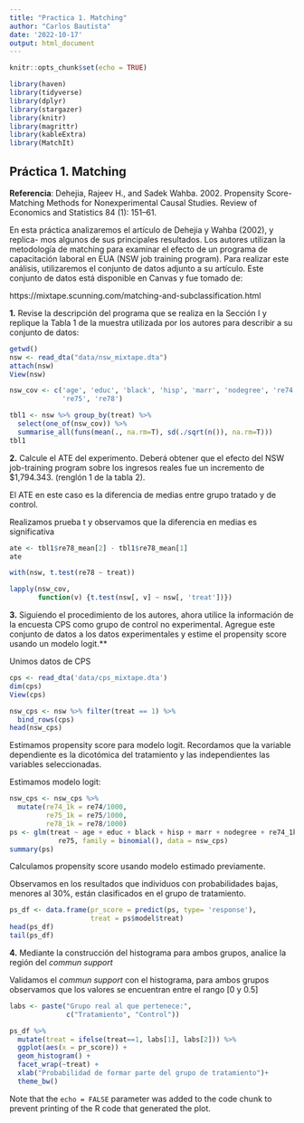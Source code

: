 ```yaml
---
title: "Practica 1. Matching"
author: "Carlos Bautista"
date: '2022-10-17'
output: html_document
---
```


```r
knitr::opts_chunk$set(echo = TRUE)

library(haven)
library(tidyverse)
library(dplyr)
library(stargazer)
library(knitr)
library(magrittr)
library(kableExtra)
library(MatchIt)
```

## Práctica 1. Matching

**Referencia**: Dehejia, Rajeev H., and Sadek Wahba. 2002. Propensity Score-
Matching Methods for Nonexperimental Causal Studies. Review of Economics
and Statistics 84 (1): 151–61.

En esta práctica analizaremos el artículo de Dehejia y Wahba (2002), y replica-
mos algunos de sus principales resultados. Los autores utilizan la metodología
de matching para examinar el efecto de un programa de capacitación laboral
en EUA (NSW job training program). Para realizar este análisis, utilizaremos el
conjunto de datos adjunto a su artículo. Este conjunto de datos está disponible
en Canvas y fue tomado de:

https://mixtape.scunning.com/matching-and-subclassification.html

**1.** Revise la descripción del programa que se realiza en la Sección I y replique
la Tabla 1 de la muestra utilizada por los autores para describir a su
conjunto de datos:

```r
getwd()
nsw <- read_dta("data/nsw_mixtape.dta")
attach(nsw)
View(nsw)

nsw_cov <- c('age', 'educ', 'black', 'hisp', 'marr', 'nodegree', 're74', 
             're75', 're78')

tbl1 <- nsw %>% group_by(treat) %>% 
  select(one_of(nsw_cov)) %>% 
  summarise_all(funs(mean(., na.rm=T), sd(./sqrt(n()), na.rm=T)))
tbl1
```

**2.** Calcule el ATE del experimento. Deberá obtener que el efecto del NSW
job-training program sobre los ingresos reales fue un incremento de $1,794.343.
(renglón 1 de la tabla 2).

El ATE en este caso es la diferencia de medias entre grupo tratado y de control.

Realizamos prueba t y observamos que la diferencia en medias es significativa

```r
ate <- tbl1$re78_mean[2] - tbl1$re78_mean[1]
ate

with(nsw, t.test(re78 ~ treat))
```
```r
lapply(nsw_cov,
       function(v) {t.test(nsw[, v] ~ nsw[, 'treat'])})
```


**3.** Siguiendo el procedimiento de los autores, ahora utilice la información de
la encuesta CPS como grupo de control no experimental. Agregue este
conjunto de datos a los datos experimentales y estime el propensity score
usando un modelo logit.**

Unimos datos de CPS

```r
cps <- read_dta('data/cps_mixtape.dta')
dim(cps)
View(cps)

nsw_cps <- nsw %>% filter(treat == 1) %>% 
  bind_rows(cps)
head(nsw_cps)
```
Estimamos propensity score para modelo logit. Recordamos que la variable 
dependiente es la dicotómica del tratamiento y las independientes las variables
seleccionadas.

Estimamos modelo logit:

```r
nsw_cps <- nsw_cps %>% 
  mutate(re74_1k = re74/1000,
         re75_1k = re75/1000,
         re78_1k = re78/1000)
ps <- glm(treat ~ age + educ + black + hisp + marr + nodegree + re74_1k+
            re75, family = binomial(), data = nsw_cps)
summary(ps)
```

Calculamos propensity score usando modelo estimado previamente.

Observamos en los resultados que individuos con probabilidades bajas,
menores al 30%, están clasificados en el grupo de tratamiento.

```r
ps_df <- data.frame(pr_score = predict(ps, type= 'response'),
                    treat = ps$model$treat)
head(ps_df)
tail(ps_df)
```

**4.** Mediante la construcción del histograma para ambos grupos, analice la
región del *commun support*

Validamos el *commun support* con el histograma, para ambos grupos observamos
que los valores se encuentran entre el rango [0 y 0.5]

```r
labs <- paste("Grupo real al que pertenece:", 
              c("Tratamiento", "Control"))

ps_df %>% 
  mutate(treat = ifelse(treat==1, labs[1], labs[2])) %>% 
  ggplot(aes(x = pr_score)) +
  geom_histogram() +
  facet_wrap(~treat) +
  xlab("Probabilidad de formar parte del grupo de tratamiento")+
  theme_bw()
```


Note that the `echo = FALSE` parameter was added to the code chunk to prevent printing of the R code that generated the plot.
